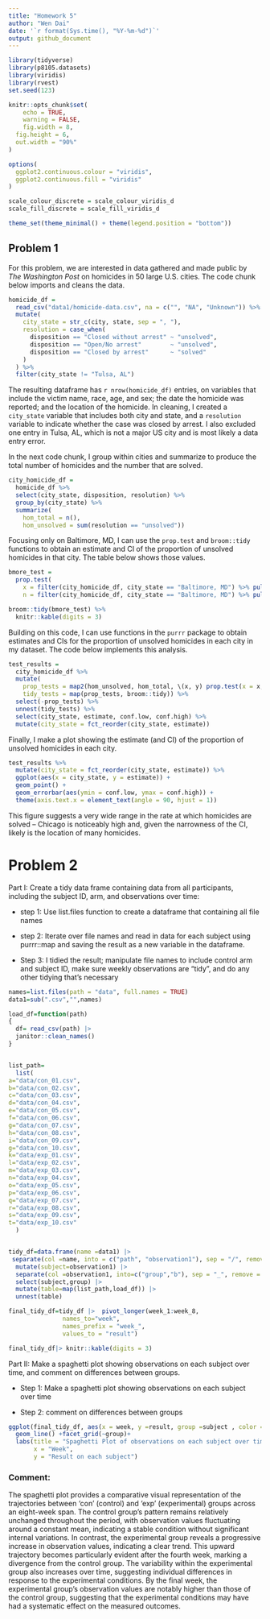 ```yaml
---
title: "Homework 5"
author: "Wen Dai"
date: '`r format(Sys.time(), "%Y-%m-%d")`'
output: github_document
---
```


```r
library(tidyverse)
library(p8105.datasets)
library(viridis)
library(rvest)
set.seed(123)

knitr::opts_chunk$set(
	echo = TRUE,
	warning = FALSE,
	fig.width = 8, 
  fig.height = 6,
  out.width = "90%"
)

options(
  ggplot2.continuous.colour = "viridis",
  ggplot2.continuous.fill = "viridis"
)

scale_colour_discrete = scale_colour_viridis_d
scale_fill_discrete = scale_fill_viridis_d

theme_set(theme_minimal() + theme(legend.position = "bottom"))
```
## Problem 1

For this problem, we are interested in data gathered and made public by _The Washington Post_ on homicides in 50 large U.S. cities. The code chunk below imports and cleans the data.

```r
homicide_df = 
  read_csv("data1/homicide-data.csv", na = c("", "NA", "Unknown")) %>%
  mutate(
    city_state = str_c(city, state, sep = ", "),
    resolution = case_when(
      disposition == "Closed without arrest" ~ "unsolved",
      disposition == "Open/No arrest"        ~ "unsolved",
      disposition == "Closed by arrest"      ~ "solved"
    )
  ) %>% 
  filter(city_state != "Tulsa, AL") 
```

The resulting dataframe has `r nrow(homicide_df)` entries, on variables that include the victim name, race, age, and sex; the date the homicide was reported; and the location of the homicide. In cleaning, I created a `city_state` variable that includes both city and state, and a `resolution` variable to indicate whether the case was closed by arrest. I also excluded one entry in Tulsa, AL, which is not a major US city and is most likely a data entry error. 

In the next code chunk, I group within cities and summarize to produce the total number of homicides and the number that are solved. 

```r
city_homicide_df = 
  homicide_df %>% 
  select(city_state, disposition, resolution) %>% 
  group_by(city_state) %>% 
  summarize(
    hom_total = n(),
    hom_unsolved = sum(resolution == "unsolved"))
```

Focusing only on Baltimore, MD, I can use the `prop.test` and `broom::tidy` functions to obtain an estimate and CI of the proportion of unsolved homicides in that city. The table below shows those values.

```r
bmore_test = 
  prop.test(
    x = filter(city_homicide_df, city_state == "Baltimore, MD") %>% pull(hom_unsolved),
    n = filter(city_homicide_df, city_state == "Baltimore, MD") %>% pull(hom_total)) 

broom::tidy(bmore_test) %>% 
  knitr::kable(digits = 3)
```

Building on this code, I can use functions in the `purrr` package to obtain estimates and CIs for the proportion of unsolved homicides in each city in my dataset. The code below implements this analysis. 

```r
test_results = 
  city_homicide_df %>% 
  mutate(
    prop_tests = map2(hom_unsolved, hom_total, \(x, y) prop.test(x = x, n = y)),
    tidy_tests = map(prop_tests, broom::tidy)) %>% 
  select(-prop_tests) %>% 
  unnest(tidy_tests) %>% 
  select(city_state, estimate, conf.low, conf.high) %>% 
  mutate(city_state = fct_reorder(city_state, estimate))
```

Finally, I make a plot showing the estimate (and CI) of the proportion of unsolved homicides in each city.

```r
test_results %>% 
  mutate(city_state = fct_reorder(city_state, estimate)) %>% 
  ggplot(aes(x = city_state, y = estimate)) + 
  geom_point() + 
  geom_errorbar(aes(ymin = conf.low, ymax = conf.high)) + 
  theme(axis.text.x = element_text(angle = 90, hjust = 1))
```

This figure suggests a very wide range in the rate at which homicides are solved -- Chicago is noticeably high and, given the narrowness of the CI, likely is the location of many homicides. 

# Problem 2

Part I: Create a tidy data frame containing data from all participants, including the subject ID, arm, and observations over time:

* step 1: Use list.files function to create a dataframe that containing all file names

* step 2: Iterate over file names and read in data for each subject using purrr::map and saving the result as a new variable in the dataframe. 

* Step 3: I tidied the result; manipulate file names to include control arm and subject ID, make sure weekly observations are “tidy”, and do any other tidying that’s necessary

```r
names=list.files(path = "data", full.names = TRUE) 
data1=sub(".csv","",names)

load_df=function(path)
{
  df= read_csv(path) |> 
  janitor::clean_names() 
}


list_path=
  list(
a="data/con_01.csv",
b="data/con_02.csv",
c="data/con_03.csv", 
d="data/con_04.csv",
e="data/con_05.csv",
f="data/con_06.csv",
g="data/con_07.csv",
h="data/con_08.csv",
i="data/con_09.csv",
g="data/con_10.csv",
k="data/exp_01.csv",
l="data/exp_02.csv",
m="data/exp_03.csv", 
n="data/exp_04.csv",
o="data/exp_05.csv",
p="data/exp_06.csv",
q="data/exp_07.csv",
r="data/exp_08.csv",
s="data/exp_09.csv",
t="data/exp_10.csv"
  )


tidy_df=data.frame(name =data1) |> 
 separate(col =name, into = c("path", "observation1"), sep = "/", remove = FALSE) |> 
  mutate(subject=observation1) |> 
  separate(col =observation1, into=c("group","b"), sep = "_", remove = FALSE) |> 
  select(subject,group) |> 
  mutate(table=map(list_path,load_df)) |>
  unnest(table)

final_tidy_df=tidy_df |>  pivot_longer(week_1:week_8,
               names_to="week",
               names_prefix = "week_",
               values_to = "result") 

final_tidy_df|> knitr::kable(digits = 3)
```

Part II: Make a spaghetti plot showing observations on each subject over time, and comment on differences between groups.

* Step 1: Make a spaghetti plot showing observations on each subject over time

* Step 2: comment on differences between groups

```r


ggplot(final_tidy_df, aes(x = week, y =result, group =subject , color = group)) +
  geom_line() +facet_grid(~group)+
  labs(title = "Spaghetti Plot of observations on each subject over time",
       x = "Week",
       y = "Result on each subject") 

```

### Comment: 
The spaghetti plot provides a comparative visual representation of the trajectories between 'con' (control) and 'exp' (experimental) groups across an eight-week span. The control group's pattern remains relatively unchanged throughout the period, with observation values fluctuating around a constant mean, indicating a stable condition without significant internal variations. In contrast, the experimental group reveals a progressive increase in observation values, indicating a clear trend. This upward trajectory becomes particularly evident after the fourth week, marking a divergence from the control group. The variability within the experimental group also increases over time, suggesting individual differences in response to the experimental conditions. By the final week, the experimental group's observation values are notably higher than those of the control group, suggesting that the experimental conditions may have had a systematic effect on the measured outcomes.


